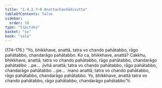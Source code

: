 ```yaml
---
title: "1.4.2.7–9 Anattachandādisutta"
tableOfContents: false
sidebar:
  order: 30
type: "tipitaka"
basket: "su"
book: "sala"
---
```



<DynamicBreadcrumb />

<Paragraph type="center" book="sala">
(174–176.)
</Paragraph>

<Paragraph number="894" book="sala">
“Yo, bhikkhave, anattā, tatra vo chando pahātabbo, rāgo pahātabbo, chandarāgo pahātabbo. Ko ca, bhikkhave, anattā? Cakkhu, bhikkhave, anattā; tatra vo chando pahātabbo, rāgo pahātabbo, chandarāgo pahātabbo …pe…  jivhā anattā; tatra vo chando pahātabbo, rāgo pahātabbo, chandarāgo pahātabbo …pe…  mano anattā; tatra vo chando pahātabbo, rāgo pahātabbo, chandarāgo pahātabbo. Yo, bhikkhave, anattā tatra vo chando pahātabbo, rāgo pahātabbo, chandarāgo pahātabbo”ti.
</Paragraph>